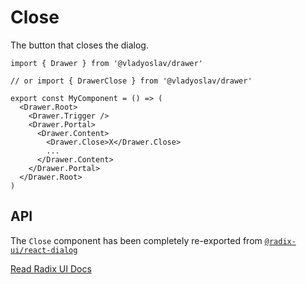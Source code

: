 # Close

The button that closes the dialog.

```tsx copy
import { Drawer } from '@vladyoslav/drawer'

// or import { DrawerClose } from '@vladyoslav/drawer'

export const MyComponent = () => (
  <Drawer.Root>
    <Drawer.Trigger />
    <Drawer.Portal>
      <Drawer.Content>
        <Drawer.Close>X</Drawer.Close>
        ...
      </Drawer.Content>
    </Drawer.Portal>
  </Drawer.Root>
)
```

## API

The `Close` component has been completely re-exported from [`@radix-ui/react-dialog`](https://www.radix-ui.com/primitives/docs/components/dialog#close)

[Read Radix UI Docs](https://www.radix-ui.com/primitives/docs/components/dialog#close)
